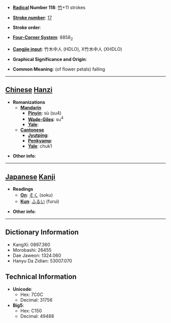 * '''[[Wiktionary:Chinese radical index| Radical]] Number 118''': [[Wiktionary:Chinese radical index 竹|竹]]+11 strokes

* '''[[Wiktionary:Chinese total strokes index|Stroke number]]''': [[Wiktionary:Chinese total strokes index 17|17]]

* '''Stroke order''': 

* '''[[Wiktionary:Chinese four corner index|Four-Corner System]]''': 8858<sub>2</sub>

* '''[[Wiktionary:Chinese Cangjie index|Cangjie input]]''': 竹木中人 (HDLO), X竹木中人 (XHDLO)

* '''Graphical Significance and Origin''': 

* '''Common Meaning''': (of flower petals) falling

----

== [[Chinese]] [[Hanzi]] ==

* '''Romanizations'''
** '''[[Mandarin]]'''
*** '''[[Pinyin]]''': sù (su4)
*** '''[[Wade-Giles]]''': su<sup>4</sup>
*** '''[[Yale]]''': 
** '''[[Cantonese]]'''
*** '''[[Jyutping]]''':
*** '''[[Penkyamp]]''': 
*** '''[[Yale]]''': chuk1

* '''Other info''': 

----

== [[Japanese]] [[Kanji]] ==

* '''Readings'''
** '''[[On]]''': [[そく]] (soku)
** '''[[Kun]]''': [[ふるい]] (furui)

* '''Other info''':  

----

== Dictionary Information ==

* KangXi: 0897.360
* Morobashi: 26455
* Dae Jaweon: 1324.060
* Hanyu Da Zidian: 53007.070

== Technical Information ==

* '''Unicode''':
** Hex: 7C0C
** Decimal: 31756
* '''Big5''':
** Hex: C150
** Decimal: 49488